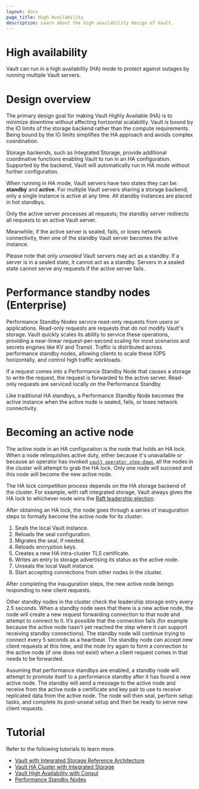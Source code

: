 ```yaml
---
layout: docs
page_title: High Availability
description: Learn about the high availability design of Vault.
---
```


# High availability

Vault can run in a high availability (HA) mode to protect against outages by running multiple Vault servers.


# Design overview

The primary design goal for making Vault Highly Available (HA) is to
minimize downtime without affecting horizontal scalability. Vault is
bound by the IO limits of the storage backend rather than the compute
requirements. Being bound by the IO limits simplifies the HA approach and avoids complex
coordination.

Storage backends, such as Integrated Storage, provide additional coordinative
functions enabling Vault to run in an HA configuration. Supported
by the backend, Vault will automatically run in HA mode without further
configuration.

When running in HA mode, Vault servers have two states they
can be: **standby** and **active**. For multiple Vault servers sharing a storage
backend, only a single instance is active at any time. All standby instances are placed in hot standbys.

Only the active server processes all requests; the standby server redirects all requests to an active Vault server.

Meanwhile, if the active server is sealed, fails, or loses network connectivity,
then one of the standby Vault server becomes the active instance.

Please note that only _unsealed_ Vault servers may act as a standby.
If a server is in a sealed state, it cannot act as a standby. Servers in a sealed state cannot
 serve any requests if the active server fails.

# Performance standby nodes (Enterprise)

Performance Standby Nodes service read-only requests from users or applications.
Read-only requests are requests that do not modify Vault's storage. Vault quickly scales its ability to service these operations,
providing a near-linear request-per-second scaling for most scenarios and secrets engines like KV and Transit. Traffic is distributed across performance standby nodes, allowing clients to scale these IOPS horizontally, and control high traffic workloads.

If a request comes into a Performance Standby Node that causes a storage to write
the request, the request is forwarded to the active server. Read-only requests are serviced locally on the Performance Standby.

Like traditional HA standbys, a Performance Standby Node becomes the active instance when the active node is sealed, fails, or loses
network connectivity.

# Becoming an active node

The active node in an HA configuration is the node that holds an HA lock. When a node relinquishes active duty, either
because it's unavailable or because an operator has invoked [`vault operator step-down`](/vault/docs/commands/operator/step-down),
all the nodes in the cluster will attempt to grab the HA lock. Only one node will succeed and this node will become the new active
node.

The HA lock competition process depends on the HA storage backend of the cluster.
For example, with raft integrated storage, Vault always gives the HA lock to 
whichever node wins the
[Raft leadership election](/vault/docs/internals/integrated-storage#leadership-elections).

After obtaining an HA lock, the node goes through a series of inauguration steps
to formally become the active node for its cluster:

1. Seals the local Vault instance.
1. Reloads the seal configuration.
1. Migrates the seal, if needed.
1. Reloads encryption keys.
1. Creates a new HA intra-cluster TLS certificate.
1. Writes an entry to storage advertising its status as the active node.
1. Unseals the local Vault instance.
1. Start accepting connections from other nodes in the cluster.

After completing the inauguration steps, the new active node beings responding to new 
client requests.

Other standby nodes in the cluster check the leadership storage entry every 2.5 seconds. When a standby node sees that
there is a new active node, the node will create a new request forwarding connection to that node and attempt to connect
to it. It’s possible that the connection fails (for example because the active node hasn't yet reached the step where it
can support receiving standby connections). The standby node will continue trying to connect every 5 seconds as a
heartbeat. The standby node can accept new client requests at this time, and the node try again to form a connection to
the active node (if one does not exist) when a client request comes in that needs to be forwarded.

Assuming that performance standbys are enabled, a standby node will attempt to promote itself to a performance standby
after it has found a new active node. The standby will send a message to the active node and receive from the active
node a certificate and key pair to use to receive replicated data from the active node. The node will then seal, perform
setup tasks, and complete its post-unseal setup and then be ready to serve new client requests.

# Tutorial

Refer to the following tutorials to learn more.

- [Vault with Integrated Storage Reference Architecture](/vault/tutorials/day-one-raft/raft-reference-architecture)
- [Vault HA Cluster with Integrated Storage](/vault/tutorials/raft/raft-storage)
- [Vault High Availability with Consul](/vault/tutorials/day-one-consul/ha-with-consul)
- [Performance Standby Nodes](/vault/tutorials/enterprise/performance-standbys)

